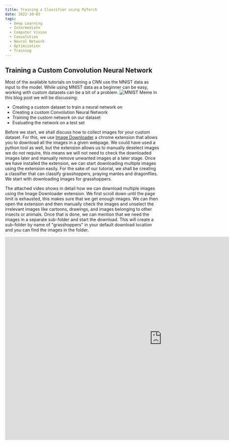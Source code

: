 ```yaml
---
title: Training a Classifier using PyTorch
date: 2022-10-03
tags:
  - Deep Learning
  - Intermediate
  - Computer Vision
  - Convolution
  - Neural Network
  - Optimization
  - Training
---
```


## Training a Custom Convolution Neural Network
Most of the available tutorials on training a CNN use the MNIST data as input to the model. While using MNIST data as a beginner can be easy, working with custom datasets can be a bit of a problem.
![MNIST Meme](./mnist-meme.jpg)
In this blog post we will be discussing:
- Creating a custom dataset to train a neural network on
- Creating a custom Convolution Neural Network
- Training the custom network on our dataset
- Evaluating the network on a test set

Before we start, we shall discuss how to collect images for your custom dataset. For this, we use [Image Downloader](https://chrome.google.com/webstore/detail/image-downloader/cnpniohnfphhjihaiiggeabnkjhpaldj) a chrome extension that allows you to download all the images in a given webpage. We could have used a python tool as well, but the extension allows us to manually deselect images we do not require, this means we will not need to check the downloaded images later and manually remove unwanted images at a later stage. Once we have installed the extension, we can start downloading multiple images using the extension easily. For the sake of our tutorial, we shall be creating a classifier that can classify grasshoppers, praying mantes and dragonflies. We start with downloading images for grasshoppers.

The attached video shows in detail how we can download multiple images using the Image Downloader extension. We first scroll down until the page limit is exhausted, this makes sure that we get enough images. We can then open the extension and then manually check the images and unselect the irrelevant images like cartoons, drawings, and images belonging to other insects or animals. Once that is done, we can mention that we need the images in a separate sub-folder and start the download. This will create a sub-folder by name of "grasshoppers" in your default download location and you can find the images in the folder.

<iframe src="https://player.vimeo.com/video/756742272?h=7be2e0573c&amp;badge=0&amp;autopause=0&amp;player_id=0&amp;app_id=58479" width="1024" height="665" frameborder="0" allow="autoplay; fullscreen; picture-in-picture" allowfullscreen title="Downloading images using Image Downloader"></iframe>